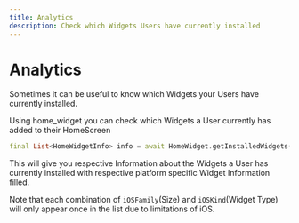 ```yaml
---
title: Analytics
description: Check which Widgets Users have currently installed
---
```


# Analytics

Sometimes it can be useful to know which Widgets your Users have currently installed.

Using home_widget you can check which Widgets a User currently has added to their HomeScreen

```dart
final List<HomeWidgetInfo> info = await HomeWidget.getInstalledWidgets();
```

This will give you respective Information about the Widgets a User has currently installed with respective platform specific Widget Information filled.

<Info>Note that each combination of `iOSFamily`(Size) and `iOSKind`(Widget Type) will only appear once in the list due to limitations of iOS.</Info>

